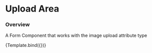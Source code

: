 


<Meta title="Form Components/Upload Area" />

# Upload Area

### Overview

A Form Component that works with the image upload attribute type

<Canvas>
  <Story name="Upload Area" args={{}}>
    {Template.bind({})}
  </Story>
</Canvas>
